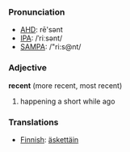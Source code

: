 ===Pronunciation===
*[[w:AHD|AHD]]: rē'sənt
*[[w:IPA|IPA]]: /ˈriːsənt/
*[[w:SAMPA|SAMPA]]: /"ri:s@nt/

===Adjective===
'''recent''' (more recent, most recent)

# happening a short while ago

===Translations===
*[[Finnish]]: [[äskettäin]]